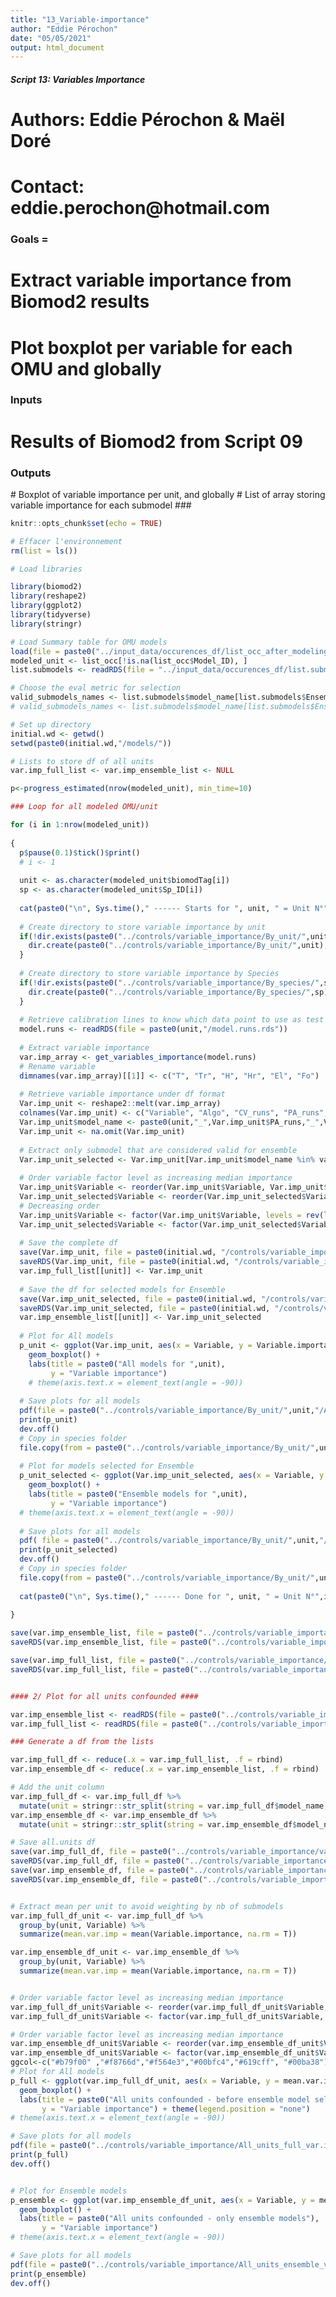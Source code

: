 ```yaml
---
title: "13_Variable-importance"
author: "Eddie Pérochon"
date: "05/05/2021"
output: html_document
---
```


##### Script 13:  Variables Importance #####

###################################################
#      Authors: Eddie Pérochon & Maël Doré        #
#      Contact: eddie.perochon@hotmail.com        #
###################################################

### Goals = 
# Extract variable importance from Biomod2 results
# Plot boxplot per variable for each OMU and globally


### Inputs 
# Results of Biomod2 from Script 09

###

### Outputs
   # Boxplot of variable importance per unit, and globally
   # List of array storing variable importance for each submodel
###


```r
knitr::opts_chunk$set(echo = TRUE)
```

```r
# Effacer l'environnement
rm(list = ls())

# Load libraries

library(biomod2)
library(reshape2)
library(ggplot2)
library(tidyverse)
library(stringr)

```

```r
# Load Summary table for OMU models
load(file = paste0("../input_data/occurences_df/list_occ_after_modeling.RData"))
modeled_unit <- list_occ[!is.na(list_occ$Model_ID), ]
list.submodels <- readRDS(file = "../input_data/occurences_df/list.submodels.rds")

# Choose the eval metric for selection
valid_submodels_names <- list.submodels$model_name[list.submodels$Ensemble_OK_Jaccard] # Jaccard
# valid_submodels_names <- list.submodels$model_name[list.submodels$Ensemble_OK_TSS] # TSS
```

```r
# Set up directory
initial.wd <- getwd()
setwd(paste0(initial.wd,"/models/"))

# Lists to store df of all units
var.imp_full_list <- var.imp_ensemble_list <- NULL

p<-progress_estimated(nrow(modeled_unit), min_time=10)

### Loop for all modeled OMU/unit

for (i in 1:nrow(modeled_unit))
  
{
  p$pause(0.1)$tick()$print()
  # i <- 1
  
  unit <- as.character(modeled_unit$biomodTag[i])
  sp <- as.character(modeled_unit$Sp_ID[i])
  
  cat(paste0("\n", Sys.time()," ------ Starts for ", unit, " = Unit N°",i,"/",nrow(modeled_unit)," ------\n"))
  
  # Create directory to store variable importance by unit
  if(!dir.exists(paste0("../controls/variable_importance/By_unit/",unit))) { # Test if the folder exists already or not
    dir.create(paste0("../controls/variable_importance/By_unit/",unit), recursive = T) # Create folder if absent
  }
  
  # Create directory to store variable importance by Species
  if(!dir.exists(paste0("../controls/variable_importance/By_species/",sp))) { # Test if the folder exists already or not
    dir.create(paste0("../controls/variable_importance/By_species/",sp), recursive = T) # Create folder if absent
  }
  
  # Retrieve calibration lines to know which data point to use as test set for each sub_model
  model.runs <- readRDS(file = paste0(unit,"/model.runs.rds"))
  
  # Extract variable importance
  var.imp_array <- get_variables_importance(model.runs)
  # Rename variable
  dimnames(var.imp_array)[[1]] <- c("T", "Tr", "H", "Hr", "El", "Fo")
  
  # Retrieve variable importance under df format
  Var.imp_unit <- reshape2::melt(var.imp_array) 
  colnames(Var.imp_unit) <- c("Variable", "Algo", "CV_runs", "PA_runs", "Variable.importance")
  Var.imp_unit$model_name <- paste0(unit,"_",Var.imp_unit$PA_runs,"_",Var.imp_unit$CV_runs,"_",Var.imp_unit$Algo)
  Var.imp_unit <- na.omit(Var.imp_unit)
  
  # Extract only submodel that are considered valid for ensemble
  Var.imp_unit_selected <- Var.imp_unit[Var.imp_unit$model_name %in% valid_submodels_names,]
  
  # Order variable factor level as increasing median importance
  Var.imp_unit$Variable <- reorder(Var.imp_unit$Variable, Var.imp_unit$Variable.importance, median, na.rm = TRUE)
  Var.imp_unit_selected$Variable <- reorder(Var.imp_unit_selected$Variable, Var.imp_unit_selected$Variable.importance, median, na.rm = TRUE)
  # Decreasing order
  Var.imp_unit$Variable <- factor(Var.imp_unit$Variable, levels = rev(levels(Var.imp_unit$Variable)))
  Var.imp_unit_selected$Variable <- factor(Var.imp_unit_selected$Variable, levels = rev(levels(Var.imp_unit_selected$Variable)))
  
  # Save the complete df
  save(Var.imp_unit, file = paste0(initial.wd, "/controls/variable_importance/By_unit/",unit,"/Var.imp_full_",unit,".RData"))
  saveRDS(Var.imp_unit, file = paste0(initial.wd, "/controls/variable_importance/By_unit/",unit,"/Var.imp_full_",unit,".rds"))
  var.imp_full_list[[unit]] <- Var.imp_unit
  
  # Save the df for selected models for Ensemble
  save(Var.imp_unit_selected, file = paste0(initial.wd, "/controls/variable_importance/By_unit/",unit,"/Var.imp_selected_",unit,".RData"))
  saveRDS(Var.imp_unit_selected, file = paste0(initial.wd, "/controls/variable_importance/By_unit/",unit,"/Var.imp_selected_",unit,".rds"))
  var.imp_ensemble_list[[unit]] <- Var.imp_unit_selected
  
  # Plot for All models
  p_unit <- ggplot(Var.imp_unit, aes(x = Variable, y = Variable.importance, fill = Variable)) +
    geom_boxplot() + 
    labs(title = paste0("All models for ",unit),
         y = "Variable importance")
    # theme(axis.text.x = element_text(angle = -90))
  
  # Save plots for all models
  pdf(file = paste0("../controls/variable_importance/By_unit/",unit,"/All_models_var.imp_",unit,".pdf"), height = 7, width = 8)
  print(p_unit)
  dev.off()
  # Copy in species folder
  file.copy(from = paste0("../controls/variable_importance/By_unit/",unit,"/All_models_var.imp_",unit,".pdf"), to = paste0("../controls/variable_importance/By_species/",sp,"/All_models_var.imp_",unit,".pdf"), overwrite = T)
  
  # Plot for models selected for Ensemble
  p_unit_selected <- ggplot(Var.imp_unit_selected, aes(x = Variable, y = Variable.importance, fill = Variable)) +
    geom_boxplot() + 
    labs(title = paste0("Ensemble models for ",unit),
         y = "Variable importance")
  # theme(axis.text.x = element_text(angle = -90))
  
  # Save plots for all models
  pdf( file = paste0("../controls/variable_importance/By_unit/",unit,"/Ensemble_models_var.imp_",unit,".pdf"), height = 7, width = 8)
  print(p_unit_selected)
  dev.off()
  # Copy in species folder
  file.copy(from = paste0("../controls/variable_importance/By_unit/",unit,"/All_models_var.imp_",unit,".pdf"), to = paste0("../controls/variable_importance/By_species/",sp,"/All_models_var.imp_",unit,".pdf"), overwrite = T)
  
  cat(paste0("\n", Sys.time()," ------ Done for ", unit, " = Unit N°",i,"/",nrow(modeled_unit)," ------\n"))
  
}
```

```r
save(var.imp_ensemble_list, file = paste0("../controls/variable_importance/var.imp_ensemble_list.RData"), version = "2")
saveRDS(var.imp_ensemble_list, file = paste0("../controls/variable_importance/var.imp_ensemble_list.RDS"), version = "2")

save(var.imp_full_list, file = paste0("../controls/variable_importance/var.imp_full_list.RData"), version = "2")
saveRDS(var.imp_full_list, file = paste0("../controls/variable_importance/var.imp_full_list.RDS"), version = "2")


#### 2/ Plot for all units confounded ####

var.imp_ensemble_list <- readRDS(file = paste0("../controls/variable_importance/var.imp_ensemble_list.RDS"))
var.imp_full_list <- readRDS(file = paste0("../controls/variable_importance/var.imp_full_list.RDS"))

### Generate a df from the lists

var.imp_full_df <- reduce(.x = var.imp_full_list, .f = rbind)
var.imp_ensemble_df <- reduce(.x = var.imp_ensemble_list, .f = rbind)

# Add the unit column
var.imp_full_df <- var.imp_full_df %>% 
  mutate(unit = stringr::str_split(string = var.imp_full_df$model_name, pattern = "_", n = Inf, simplify = T)[,1])
var.imp_ensemble_df <- var.imp_ensemble_df %>% 
  mutate(unit = stringr::str_split(string = var.imp_ensemble_df$model_name, pattern = "_", n = Inf, simplify = T)[,1])

# Save all.units df
save(var.imp_full_df, file = paste0("../controls/variable_importance/var.imp_full_df.RData"), version = "2")
saveRDS(var.imp_full_df, file = paste0("../controls/variable_importance/var.imp_full_df.RDS"), version = "2")
save(var.imp_ensemble_df, file = paste0("../controls/variable_importance/var.imp_ensemble_df.RData"), version = "2")
saveRDS(var.imp_ensemble_df, file = paste0("../controls/variable_importance/var.imp_ensemble_df.RDS"), version = "2")


# Extract mean per unit to avoid weighting by nb of submodels
var.imp_full_df_unit <- var.imp_full_df %>% 
  group_by(unit, Variable) %>% 
  summarize(mean.var.imp = mean(Variable.importance, na.rm = T))

var.imp_ensemble_df_unit <- var.imp_ensemble_df %>% 
  group_by(unit, Variable) %>% 
  summarize(mean.var.imp = mean(Variable.importance, na.rm = T))


# Order variable factor level as increasing median importance
var.imp_full_df_unit$Variable <- reorder(var.imp_full_df_unit$Variable, var.imp_full_df_unit$mean.var.imp, median, na.rm = TRUE)
var.imp_full_df_unit$Variable <- factor(var.imp_full_df_unit$Variable, levels = rev(levels(var.imp_full_df_unit$Variable))) # Decreasing order

# Order variable factor level as increasing median importance
var.imp_ensemble_df_unit$Variable <- reorder(var.imp_ensemble_df_unit$Variable, var.imp_ensemble_df_unit$mean.var.imp, median, na.rm = TRUE)
var.imp_ensemble_df_unit$Variable <- factor(var.imp_ensemble_df_unit$Variable, levels = rev(levels(var.imp_ensemble_df_unit$Variable))) # Decreasing order
ggcol<-c("#b79f00" ,"#f8766d","#f564e3","#00bfc4","#619cff", "#00ba38")
# Plot for All models
p_full <- ggplot(var.imp_full_df_unit, aes(x = Variable, y = mean.var.imp, fill = ggcol[var.imp_ensemble_df_unit$Variable] )) +
  geom_boxplot() + 
  labs(title = paste0("All units confounded - before ensemble model selection"),
       y = "Variable importance") + theme(legend.position = "none")
# theme(axis.text.x = element_text(angle = -90))

# Save plots for all models
pdf(file = paste0("../controls/variable_importance/All_units_full_var.imp.pdf"), height = 7, width = 8)
print(p_full)
dev.off()


# Plot for Ensemble models
p_ensemble <- ggplot(var.imp_ensemble_df_unit, aes(x = Variable, y = mean.var.imp, fill = Variable)) +
  geom_boxplot() + 
  labs(title = paste0("All units confounded - only ensemble models"),
       y = "Variable importance")
# theme(axis.text.x = element_text(angle = -90))

# Save plots for all models
pdf(file = paste0("../controls/variable_importance/All_units_ensemble_var.imp.pdf"), height = 7, width = 8)
print(p_ensemble)
dev.off()

```

